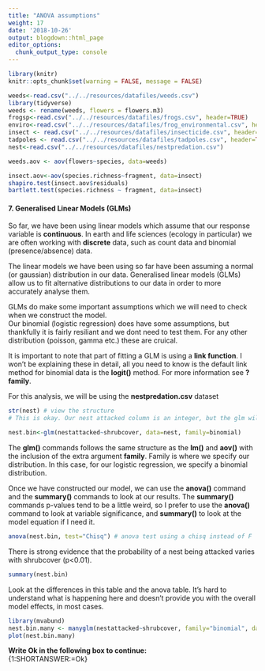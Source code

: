 ```yaml
---
title: "ANOVA assumptions"
weight: 17
date: '2018-10-26'
output: blogdown::html_page
editor_options:
  chunk_output_type: console
---
```

```r
library(knitr)
knitr::opts_chunk$set(warning = FALSE, message = FALSE)
```
```r
weeds<-read.csv("../../resources/datafiles/weeds.csv")
library(tidyverse)
weeds <- rename(weeds, flowers = flowers.m3)
frogsp<-read.csv("../../resources/datafiles/frogs.csv", header=TRUE)
enviro<-read.csv("../../resources/datafiles/frog_environmental.csv", header=TRUE)
insect <- read.csv("../../resources/datafiles/insecticide.csv", header=TRUE)
tadpoles <- read.csv("../../resources/datafiles/tadpoles.csv", header=TRUE)
nest<-read.csv("../../resources/datafiles/nestpredation.csv")

weeds.aov <- aov(flowers~species, data=weeds)

insect.aov<-aov(species.richness~fragment, data=insect)
shapiro.test(insect.aov$residuals)
bartlett.test(species.richness ~ fragment, data=insect)
```
#### 7. Generalised Linear Models (GLMs)   

So far, we have been using linear models which assume that our response variable is **continuous**. In earth and life sciences (ecology in particular) we are often working with **discrete** data, such as count data and binomial (presence/absence) data.  

The linear models we have been using so far have been assuming a normal (or gaussian) distribution in our data. Generalised linear models (GLMs) allow us to fit alternative distributions to our data in order to more accurately analyse them.  

GLMs do make some important assumptions which we will need to check when we construct the model.  
Our binomial (logistic regression) does have some assumptions, but thankfully it is fairly resiliant and we dont need to test them. For any other distribution (poisson, gamma etc.) these are cruical.  

It is important to note that part of fitting a GLM is using a **link function**. I won't be explaining these in detail, all you need to know is the default link method for binomial data is the **logit()** method. For more information see **?family**.  

For this analysis, we will be using the **nestpredation.csv** dataset
```r
str(nest) # view the structure
# This is okay. Our nest attacked column is an integer, but the glm will tell it to input as binomial so we dont need to change anything. 

nest.bin<-glm(nestattacked~shrubcover, data=nest, family=binomial)
```

The **glm()** commands follows the same structure as the **lm()** and **aov()** with the inclusion of the extra argument **family**. Family is where we specify our distribution. In this case, for our logistic regression, we specify a binomial distribution.  

Once we have constructed our model, we can use the **anova()** command and the **summary()** commands to look at our results. The **summary()** commands p-values tend to be a little weird, so I prefer to use the **anova()** command to look at variable significance, and **summary()** to look at the model equation if I need it.

```r
anova(nest.bin, test="Chisq") # anova test using a chisq instead of F
```

There is strong evidence that the probability of a nest being attacked varies with shrubcover (p<0.01). 

```r
summary(nest.bin)
```

Look at the differences in this table and the anova table. It's hard to understand what is happening here and doesn't provide you with the overall model effects, in most cases.  

```r
library(mvabund)
nest.bin.many <- manyglm(nestattacked~shrubcover, family="binomial", data=nest)
plot(nest.bin.many)
```

**Write Ok in the following box to continue:**  
{1:SHORTANSWER:=Ok}

